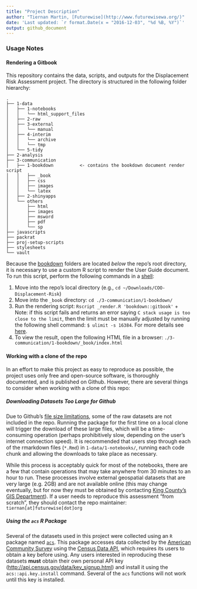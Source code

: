 ```yaml
---
title: "Project Description"
author: "Tiernan Martin, [Futurewise](http://www.futurewisewa.org/)"
date: 'Last updated: `r format.Date(x = "2016-12-03", "%d %B, %Y")`'
output: github_document
---
```


### Usage Notes

#### Rendering a Gitbook 

This repository contains the data, scripts, and outputs for the Displacement Risk Assessment project. The directory is structured in the following folder hierarchy:

    .
    ├── 1-data
    │   ├── 1-notebooks
    │   │   └── html_support_files
    │   ├── 2-raw
    │   ├── 3-external
    │   │   └── manual
    │   ├── 4-interim
    │   │   └── archive
    │   │   └── tmp
    │   └── 5-tidy
    ├── 2-analysis
    ├── 3-communication
    │   ├── 1-bookdown          <- contains the bookdown document render script
    │   │   ├── _book 
    │   │   ├── css
    │   │   ├── images
    │   │   └── latex
    │   ├── 2-shinyapps
    │   └── others
    │       ├── html
    │       ├── images
    │       ├── msword
    │       ├── pdf
    │       └── sp
    ├── javascripts
    ├── packrat
    ├── proj-setup-scripts
    ├── stylesheets
    └── vault

Because the [bookdown](https://bookdown.org/) folders are located _below_ the repo's root directory, it is necessary to use a custom R script to render the User Guide document. To run this script, perform the following commands in a [shell](https://en.wikipedia.org/wiki/Shell_(computing)):

  1. Move into the repo's local directory (e.g., `cd ~/Downloads/COO-Displacement-Risk`)
  2. Move into the `_book` directory: `cd ./3-communication/1-bookdown/`
  3. Run the rendering script: `Rscript _render.R 'bookdown::gitbook'`
    + Note: if this script fails and returns an error saying `C stack usage is too close to the limit`, then the limit must be manually adjusted by running the following shell command: `$ ulimit -s 16384`. For more details see [here](http://stackoverflow.com/questions/14719349/error-c-stack-usage-is-too-close-to-the-limit).
  4. To view the result, open the following HTML file in a browser: `./3-communication/1-bookdown/_book/index.html`


#### Working with a clone of the repo

In an effort to make this project as easy to reproduce as possible, the project uses only free and open-source software, is thoroughly documented, and is published on Github. However, there are several things to consider when working with a clone of this repo:

##### Downloading Datasets Too Large for Github
Due to Github's [file size limitations](https://help.github.com/categories/managing-large-files/), some of the raw datasets are not included in the repo. Running the package for the first time on a local clone will trigger the download of these large files, which will be a time-consuming operation (perhaps prohibitively slow, depending on the user's internet connection speed). It is recommended that users step through each of the rmarkdown files (`*.Rmd`) in `1-data/1-notebooks/`, running each code chunk and allowing the downloads to take place as necessary. 

While this process is acceptably quick for most of the notebooks, there are a few that contain operations that may take anywhere from 30 minutes to an hour to run. These processes involve external geospatial datasets that are very large (e.g. 2GB) and are not available online (this may change eventually, but for now they must be obtained by contacting [King County's GIS Department](http://www.kingcounty.gov/services/gis.aspx)). If a user needs to reproduce this assessment "from scratch", they should contact the repo maintainer: `tiernan[at]futurewise[dot]org`

##### Using the `acs` R Package
Several of the datasets used in this project were collected using an `R` package named [`acs`](https://cran.r-project.org/web/packages/acs/acs.pdf). This package accesses data collected by the [American Community Survey](https://www.census.gov/programs-surveys/acs/) using the [Census Data API](http://www.census.gov/data/developers/data-sets.html), which requires its users to obtain a key before using. Any users interested in reproducing these datasets **must** obtain their own personal API key (<http://api.census.gov/data/key_signup.html>) and install it using the `acs::api.key.install` command. Several of the `acs` functions will not work until this key is installed.